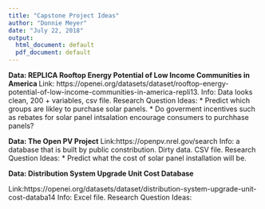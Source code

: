 ```yaml
---
title: "Capstone Project Ideas"
author: "Donnie Meyer"
date: "July 22, 2018"
output:
  html_document: default
  pdf_document: default
---
```


**Data: REPLICA Rooftop Energy Potential of Low Income Communities in America **
Link: https://openei.org/datasets/dataset/rooftop-energy-potential-of-low-income-communities-in-america-repli13.
Info: Data looks clean, 200 + variables, csv file.
Research Question Ideas:
     * Predict which groups are likley to purchase solar panels.
     * Do goverment incentives such as rebates for solar panel intsalation encourage consumers to purchhase panels?


**Data: The Open PV Project**
Link:https://openpv.nrel.gov/search
Info: a database that is built by public constribution. Dirty data. CSV file.
Research Question Ideas:
     * Predict what the cost of solar panel installation will be.


**Data: Distribution System Upgrade Unit Cost Database**

Link:https://openei.org/datasets/dataset/distribution-system-upgrade-unit-cost-databa14
Info: Excel file.
Research Question Ideas:


